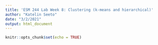 ```yaml
---
title: 'ESM 244 Lab Week 8: Clustering (k-means and hierarchical)'
author: "Katelin Seeto"
date: "3/2/2021"
output: html_document
---
```


```r
knitr::opts_chunk$set(echo = TRUE)
```

